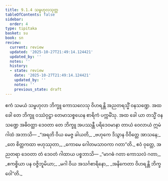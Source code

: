 ```yaml
---
title: 9.1.4 သမ္ဗဟုလသုတ္တ
tableOfContents: false
sidebar:
  order: 4
type: tipitaka
basket: su
book: sn
review:
  current: review
  updated: '2025-10-27T21:49:14.124421'
  updated_by: ''
  notes: ''
  history:
  - state: review
    date: '2025-10-27T21:49:14.124421'
    updated_by: ''
    notes: ''
    previous_state: draft
---
```



<ReviewStatus review={frontmatter.review} showDetails={true} />

<HypothesisAnnotation frontmatter={frontmatter} />

<DynamicBreadcrumb />

<Division number="224" book="sn" e="ch" v="18" p="312">

<Paragraph number="1395" book="sn">
ဧကံ သမယံ သမ္ဗဟုလာ ဘိက္ခူ ကောသလေသု ဝိဟရန္တိ အညတရသ္မိံ ဝနသဏ္ဍေ. အထ ခေါ တေ ဘိက္ခူ ဝဿံဝုဋ္ဌာ တေမာသစ္စယေန စာရိကံ ပက္ကမိံသု. အထ ခေါ ယာ တသ္မိံ ဝနသဏ္ဍေ အဓိဝတ္ထာ ဒေဝတာ တေ ဘိက္ခူ အပဿန္တီ ပရိဒေဝမာနာ တာယံ ဝေလာယံ ဣမံ ဂါထံ အဘာသိ—
</Paragraph>

<Paragraph number="1396" type="verses" book="sn">
_“အရတိ ဝိယ မေဇ္ဇ ခါယတိ,_  
_ဗဟုကေ ဒိသွာန ဝိဝိတ္တေ အာသနေ;_  
_တေ စိတ္တကထာ ဗဟုဿုတာ,_  
_ကောမေ ဂေါတမသာဝကာ ဂတာ”တိ._  

</Paragraph>

<Paragraph number="1397" book="sn">
ဧဝံ ဝုတ္တေ, အညတရာ ဒေဝတာ တံ ဒေဝတံ ဂါထာယ ပစ္စဘာသိ—
</Paragraph>

<Paragraph number="1398" type="verses" book="sn">
_“မာဂဓံ ဂတာ ကောသလံ ဂတာ,_  
_ဧကစ္စိယာ ပန ဝဇ္ဇိဘူမိယာ;_  
_မဂါ ဝိယ အသင်္ဂစာရိနော,_  
_အနိကေတာ ဝိဟရန္တိ ဘိက္ခဝေါ”တိ._
</Paragraph>
</Division>